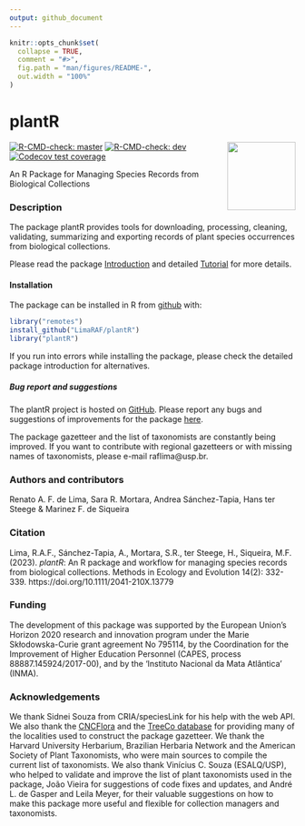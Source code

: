 ```yaml
---
output: github_document
---
```


<!-- README.md is generated from README.Rmd. Please edit that file -->

```r
knitr::opts_chunk$set(
  collapse = TRUE,
  comment = "#>",
  fig.path = "man/figures/README-",
  out.width = "100%"
)
```


# plantR
<img src="https://raw.githubusercontent.com/liibre/plantR_logo/master/figs/plantR_logo.png?token=AA4OYDE3TMIXBWRYVMNCINC72PIUY" align="right" alt="" width="120" />

<!-- badges: start -->
[![R-CMD-check: master](https://github.com/LimaRAF/plantR/actions/workflows/R-CMD-check.yaml/badge.svg)](https://github.com/LimaRAF/plantR/actions/workflows/R-CMD-check.yaml)
[![R-CMD-check: dev](https://github.com/LimaRAF/plantR/actions/workflows/R-CMD-check.yaml/badge.svg?branch=dev)](https://github.com/LimaRAF/plantR/actions/workflows/R-CMD-check.yaml?branch=dev)
[![Codecov test coverage](https://codecov.io/gh/LimaRAF/plantR/graph/badge.svg)](https://app.codecov.io/gh/LimaRAF/plantR)
<!-- badges: end -->

An R Package for Managing Species Records from Biological Collections


### Description

The package plantR provides tools for downloading, processing,
cleaning, validating, summarizing and exporting records of plant
species occurrences from biological collections.

Please read the package [Introduction](https://github.com/LimaRAF/plantR/blob/dev/vignettes/plantR.pdf)
and detailed [Tutorial](https://github.com/LimaRAF/plantR/blob/dev/vignettes/articles/plantR_tutorial.pdf) for more details.

#### Installation

The package can be installed in R from [github](https://github.com/) with:

``` r
library("remotes")
install_github("LimaRAF/plantR")
library("plantR")
```

If you run into errors while installing the package, please check the detailed
package introduction for alternatives.

##### Bug report and suggestions

The plantR project is hosted on [GitHub](https://github.com/LimaRAF/plantR/).
Please report any bugs and suggestions of improvements for the package
[here](https://github.com/LimaRAF/plantR/issues).

The package gazetteer and the list of taxonomists are constantly being improved.
If you want to contribute with regional gazetteers or with missing names of
taxonomists, please e-mail raflima@usp.br.


### Authors and contributors

Renato A. F. de Lima, Sara R. Mortara, Andrea Sánchez-Tapia, Hans ter Steege &
Marinez F. de Siqueira

### Citation

Lima, R.A.F., Sánchez-Tapia, A., Mortara, S.R., ter Steege, H., Siqueira, M.F.
(2023). *plantR*: An R package and workflow for managing species records from
biological collections. Methods in Ecology and Evolution 14(2): 332-339.
https://doi.org/10.1111/2041-210X.13779


### Funding

The development of this package was supported by the European Union’s Horizon
2020 research and innovation program under the Marie Skłodowska-Curie grant
agreement No 795114, by the Coordination for the Improvement of Higher Education
Personnel (CAPES, process 88887.145924/2017-00), and by the 'Instituto Nacional
da Mata Atlântica' (INMA).

### Acknowledgements

We thank Sidnei Souza from CRIA/speciesLink for his help with the web API. We
also thank the [CNCFlora](http://cncflora.jbrj.gov.br) and the [TreeCo
database](http://labtrop.ib.usp.br/doku.php?id=projetos:treeco:start) for
providing many of the localities used to construct the package gazetteer. We
thank the Harvard University Herbarium, Brazilian Herbaria Network and the
American Society of Plant Taxonomists, who were main sources to
compile the current list of taxonomists. We also thank Vinícius C. Souza
(ESALQ/USP), who helped to validate and improve the list of plant taxonomists
used in the package, João Vieira for suggestions of code fixes and updates, and André L. de Gasper and Leila Meyer, for their valuable suggestions on how to make this package more useful and flexible for collection managers and taxonomists.
